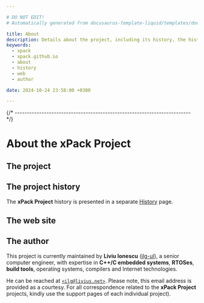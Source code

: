 ```yaml
---

# DO NOT EDIT!
# Automatically generated from docusaurus-template-liquid/templates/docusaurus.

title: About
description: Details about the project, including its history, the history of the website, and details about the author.
keywords:
  - xpack
  - xpack.github.io
  - about
  - history
  - web
  - author

date: 2024-10-24 23:58:00 +0300

---
```





{/* ------------------------------------------------------------------------ */}

# About the xPack Project

## The project


<CustomAbout />


## The project history

The **xPack Project** history is presented
in a separate [History](/docs/project/history/) page.

## The web site

<Website/>

## The author

This project is currently maintained by **Liviu Ionescu**
([ilg-ul](https://github.com/ilg-ul)),
a senior computer engineer, with expertise in **C++/C embedded systems**,
**RTOSes**, **build tools**, operating systems, compilers
and Internet technologies.


He can be reached at [`<ilg@livius.net>`](mailto:ilg@livius.net).
Please note, this email address is provided as a courtesy.
For all correspondence related to the
**xPack Project** projects, kindly use the support pages of each individual project).

